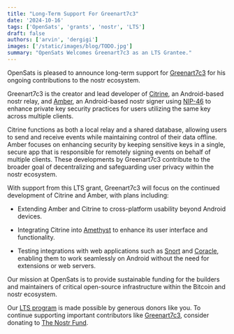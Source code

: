 ```yaml
---
title: "Long-Term Support For Greenart7c3"
date: '2024-10-16'
tags: ['OpenSats', 'grants', 'nostr', 'LTS']
draft: false
authors: ['arvin', 'dergigi']
images: ['/static/images/blog/TODO.jpg']
summary: "OpenSats Welcomes Greenart7c3 as an LTS Grantee."
---
```


OpenSats is pleased to announce long-term support for
[Greenart7c3](https://github.com/greenart7c3) for his ongoing contributions to
the nostr ecosystem.

Greenart7c3 is the creator and lead developer of
[Citrine](https://github.com/greenart7c3/Citrine), an Android-based nostr relay,
and [Amber](https://github.com/greenart7c3/Amber), an Android-based nostr signer
using [NIP-46](https://github.com/nostr-protocol/nips/blob/master/46.md) to
enhance private key security practices for users utilizing the same key across
multiple clients.

Citrine functions as both a local relay and a shared database, allowing users to
send and receive events while maintaining control of their data offline. Amber
focuses on enhancing security by keeping sensitive keys in a single, secure app
that is responsible for remotely signing events on behalf of multiple clients.
These developments by Greenart7c3 contribute to the broader goal of
decentralizing and safeguarding user privacy within the nostr ecosystem.

With support from this LTS grant, Greenart7c3 will focus on the continued
development of Citrine and Amber, with plans including:

- Extending Amber and Citrine to cross-platform usability beyond Android
  devices.

- Integrating Citrine into [Amethyst](/blog/vitor-pamplona-receives-lts-grant)
  to enhance its user interface and functionality.

- Testing integrations with web applications such as
  [Snort](/blog/kieran-receives-lts-grant) and
  [Coracle](/blog/hodlbod-receives-lts-grant), enabling them to work seamlessly
  on Android without the need for extensions or web servers.

Our mission at OpenSats is to provide sustainable funding for the builders and
maintainers of critical open-source infrastructure within the Bitcoin and nostr
ecosystem.

Our [LTS program](/blog/nostr-lts-long-term-support-for-nostr-developers) is
made possible by generous donors like you. To continue supporting important
contributors like [Greenart7c3](https://github.com/greenart7c3), consider
donating to [The Nostr Fund](/funds/nostr).

<center>
    <DonateToNostrFundButton/>
</center>
